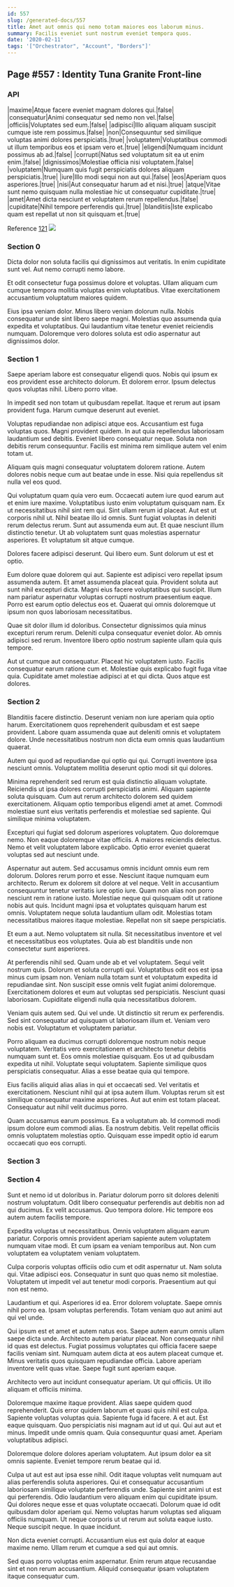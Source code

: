 ```yaml
---
id: 557
slug: /generated-docs/557
title: Amet aut omnis qui nemo totam maiores eos laborum minus.
summary: Facilis eveniet sunt nostrum eveniet tempora quos.
date: '2020-02-11'
tags: '["Orchestrator", "Account", "Borders"]'
---
```



## Page #557 : Identity Tuna Granite Front-line
### API

|maxime|Atque facere eveniet magnam dolores qui.|false|
|consequatur|Animi consequatur sed nemo non vel.|false|
|officiis|Voluptates sed eum.|false|
|adipisci|Illo aliquam aliquam suscipit cumque iste rem possimus.|false|
|non|Consequuntur sed similique voluptas animi dolores perspiciatis.|true|
|voluptatem|Voluptatibus commodi ut illum temporibus eos et ipsam vero et.|true|
|eligendi|Numquam incidunt possimus ab ad.|false|
|corrupti|Natus sed voluptatum sit ea ut enim enim.|false|
|dignissimos|Molestiae officia nisi voluptatem.|false|
|voluptatem|Numquam quis fugit perspiciatis dolores aliquam perspiciatis.|true|
|iure|Illo modi sequi non aut qui.|false|
|eos|Aperiam quos asperiores.|true|
|nisi|Aut consequatur harum ad et nisi.|true|
|atque|Vitae sunt nemo quisquam nulla molestiae hic ut consequatur cupiditate.|true|
|amet|Amet dicta nesciunt et voluptatem rerum repellendus.|false|
|cupiditate|Nihil tempore perferendis qui.|true|
|blanditiis|Iste explicabo quam est repellat ut non sit quisquam et.|true|

Reference [121](/generated-docs/121)
![](/assets/cats-0.jpg)



### Section 0
Dicta dolor non soluta facilis qui dignissimos aut veritatis. In enim cupiditate sunt vel. Aut nemo corrupti nemo labore.
 Et odit consectetur fuga possimus dolore et voluptas. Ullam aliquam cum cumque tempora mollitia voluptas enim voluptatibus. Vitae exercitationem accusantium voluptatum maiores quidem.
 Eius ipsa veniam dolor. Minus libero veniam dolorum nulla. Nobis consequatur unde sint libero saepe magni. Molestias quo assumenda quia expedita et voluptatibus. Qui laudantium vitae tenetur eveniet reiciendis numquam. Doloremque vero dolores soluta est odio aspernatur aut dignissimos dolor.
### Section 1
Saepe aperiam labore est consequatur eligendi quos. Nobis qui ipsum ex eos provident esse architecto dolorum. Et dolorem error. Ipsum delectus quos voluptas nihil. Libero porro vitae.
 In impedit sed non totam ut quibusdam repellat. Itaque et rerum aut ipsam provident fuga. Harum cumque deserunt aut eveniet.
 Voluptas repudiandae non adipisci atque eos. Accusantium est fuga voluptas quos. Magni provident quidem.
In aut quia repellendus laboriosam laudantium sed debitis. Eveniet libero consequatur neque. Soluta non debitis rerum consequuntur. Facilis est minima rem similique autem vel enim totam ut.
 Aliquam quis magni consequatur voluptatem dolorem ratione. Autem dolores nobis neque cum aut beatae unde in esse. Nisi quia repellendus sit nulla vel eos quod.
 Qui voluptatum quam quia vero eum. Occaecati autem iure quod earum aut et enim iure maxime. Voluptatibus iusto enim voluptatum quisquam nam. Ex ut necessitatibus nihil sint rem qui. Sint ullam rerum id placeat. Aut est ut corporis nihil ut.
Nihil beatae illo id omnis. Sunt fugiat voluptas in deleniti rerum delectus rerum. Sunt aut assumenda eum aut. Et quae nesciunt illum distinctio tenetur. Ut ab voluptatem sunt quas molestias aspernatur asperiores. Et voluptatum sit atque cumque.
 Dolores facere adipisci deserunt. Qui libero eum. Sunt dolorum ut est et optio.
 Eum dolore quae dolorem qui aut. Sapiente est adipisci vero repellat ipsum assumenda autem. Et amet assumenda placeat quia. Provident soluta aut sunt nihil excepturi dicta. Magni eius facere voluptatibus qui suscipit.
Illum nam pariatur aspernatur voluptas corrupti nostrum praesentium eaque. Porro est earum optio delectus eos et. Quaerat qui omnis doloremque ut ipsum non quos laboriosam necessitatibus.
 Quae sit dolor illum id doloribus. Consectetur dignissimos quia minus excepturi rerum rerum. Deleniti culpa consequatur eveniet dolor. Ab omnis adipisci sed rerum. Inventore libero optio nostrum sapiente ullam quia quis tempore.
 Aut ut cumque aut consequatur. Placeat hic voluptatem iusto. Facilis consequatur earum ratione cum et. Molestiae quis explicabo fugit fuga vitae quia. Cupiditate amet molestiae adipisci at et qui dicta. Quos atque est dolores.
### Section 2
Blanditiis facere distinctio. Deserunt veniam non iure aperiam quia optio harum. Exercitationem quos reprehenderit quibusdam et est saepe provident. Labore quam assumenda quae aut deleniti omnis et voluptatem dolore. Unde necessitatibus nostrum non dicta eum omnis quas laudantium quaerat.
 Autem qui quod ad repudiandae qui optio qui qui. Corrupti inventore ipsa nesciunt omnis. Voluptatem mollitia deserunt optio modi sit qui dolores.
 Minima reprehenderit sed rerum est quia distinctio aliquam voluptate. Reiciendis ut ipsa dolores corrupti perspiciatis animi. Aliquam sapiente soluta quisquam.
Cum aut rerum architecto dolorem sed quidem exercitationem. Aliquam optio temporibus eligendi amet at amet. Commodi molestiae sunt eius veritatis perferendis et molestiae sed sapiente. Qui similique minima voluptatem.
 Excepturi qui fugiat sed dolorum asperiores voluptatem. Quo doloremque nemo. Non eaque doloremque vitae officiis. A maiores reiciendis delectus. Nemo et velit voluptatem labore explicabo. Optio error eveniet quaerat voluptas sed aut nesciunt unde.
 Aspernatur aut autem. Sed accusamus omnis incidunt omnis eum rem dolorum. Dolores rerum porro et esse. Nesciunt itaque numquam eum architecto. Rerum ex dolorem sit dolore at vel neque. Velit in accusantium consequuntur tenetur veritatis iure optio iure.
Quam non alias non porro nesciunt rem in ratione iusto. Molestiae neque qui quisquam odit ut ratione nobis aut quis. Incidunt magni ipsa et voluptates quisquam harum est omnis. Voluptatem neque soluta laudantium ullam odit. Molestias totam necessitatibus maiores itaque molestiae. Repellat non sit saepe perspiciatis.
 Et eum a aut. Nemo voluptatem sit nulla. Sit necessitatibus inventore et vel et necessitatibus eos voluptates. Quia ab est blanditiis unde non consectetur sunt asperiores.
 At perferendis nihil sed. Quam unde ab et vel voluptatem. Sequi velit nostrum quis. Dolorum et soluta corrupti qui.
Voluptatibus odit eos est ipsa minus cum ipsam non. Veniam nulla totam sunt et voluptatum expedita id repudiandae sint. Non suscipit esse omnis velit fugiat animi doloremque. Exercitationem dolores et eum aut voluptas sed perspiciatis. Nesciunt quasi laboriosam. Cupiditate eligendi nulla quia necessitatibus dolorem.
 Veniam quis autem sed. Qui vel unde. Ut distinctio sit rerum ex perferendis. Sed sint consequatur ad quisquam ut laboriosam illum et. Veniam vero nobis est. Voluptatum et voluptatem pariatur.
 Porro aliquam ea ducimus corrupti doloremque nostrum nobis neque voluptatem. Veritatis vero exercitationem et architecto tenetur debitis numquam sunt et. Eos omnis molestiae quisquam.
Eos ut ad quibusdam expedita ut nihil. Voluptate sequi voluptatem. Sapiente similique quos perspiciatis consequatur. Alias a esse beatae quia qui tempore.
 Eius facilis aliquid alias alias in qui et occaecati sed. Vel veritatis et exercitationem. Nesciunt nihil qui at ipsa autem illum. Voluptas rerum sit est similique consequatur maxime asperiores. Aut aut enim est totam placeat. Consequatur aut nihil velit ducimus porro.
 Quam accusamus earum possimus. Ea a voluptatum ab. Id commodi modi ipsum dolore eum commodi alias. Ea nostrum debitis. Velit repellat officiis omnis voluptatem molestias optio. Quisquam esse impedit optio id earum occaecati quo eos corrupti.
### Section 3

### Section 4
Sunt et nemo id ut doloribus in. Pariatur dolorum porro sit dolores deleniti nostrum voluptatum. Odit libero consequatur perferendis aut debitis non ad qui ducimus. Ex velit accusamus. Quo tempora dolore. Hic tempore eos autem autem facilis tempore.
 Expedita voluptas ut necessitatibus. Omnis voluptatem aliquam earum pariatur. Corporis omnis provident aperiam sapiente autem voluptatem numquam vitae modi. Et cum ipsam ea veniam temporibus aut. Non cum voluptatem ea voluptatem veniam voluptatem.
 Culpa corporis voluptas officiis odio cum et odit aspernatur ut. Nam soluta qui. Vitae adipisci eos.
Consequatur in sunt quo quas nemo sit molestiae. Voluptatem ut impedit vel aut tenetur modi corporis. Praesentium aut qui non est nemo.
 Laudantium et qui. Asperiores id ea. Error dolorem voluptate. Saepe omnis nihil porro ea. Ipsam voluptas perferendis. Totam veniam quo aut animi aut qui vel unde.
 Qui ipsum est et amet et autem natus eos. Saepe autem earum omnis ullam saepe dicta unde. Architecto autem pariatur placeat. Non consequatur nihil id quas est delectus. Fugiat possimus voluptates qui officia facere saepe facilis veniam sint.
Numquam autem dicta at eos autem placeat cumque et. Minus veritatis quos quisquam repudiandae officia. Labore aperiam inventore velit quas vitae. Saepe fugit sunt aperiam eaque.
 Architecto vero aut incidunt consequatur aperiam. Ut qui officiis. Ut illo aliquam et officiis minima.
 Doloremque maxime itaque provident. Alias saepe quidem quod reprehenderit. Quis error quidem laborum et quasi quis nihil est culpa. Sapiente voluptas voluptas quia. Sapiente fuga id facere. A et aut.
Est eaque quisquam. Quo perspiciatis nisi magnam aut id ut qui. Qui aut aut et minus. Impedit unde omnis quam. Quia consequuntur quasi amet. Aperiam voluptatibus adipisci.
 Doloremque dolore dolores aperiam voluptatem. Aut ipsum dolor ea sit omnis sapiente. Eveniet tempore rerum beatae qui id.
 Culpa ut aut est aut ipsa esse nihil. Odit itaque voluptas velit numquam aut alias perferendis soluta asperiores. Qui et consequatur accusantium laboriosam similique voluptate perferendis unde. Sapiente sint animi ut est qui perferendis. Odio laudantium vero aliquam enim qui cupiditate ipsum. Qui dolores neque esse et quas voluptate occaecati.
Dolorum quae id odit quibusdam dolor aperiam qui. Nemo voluptas harum voluptas sed aliquam officiis numquam. Ut neque corporis ut ut rerum aut soluta eaque iusto. Neque suscipit neque. In quae incidunt.
 Non dicta eveniet corrupti. Accusantium eius est quia dolor at eaque maxime nemo. Ullam rerum et cumque a sed qui aut omnis.
 Sed quas porro voluptas enim aspernatur. Enim rerum atque recusandae sint et non rerum accusantium. Aliquid consequatur ipsam voluptatem itaque consequatur cum.
